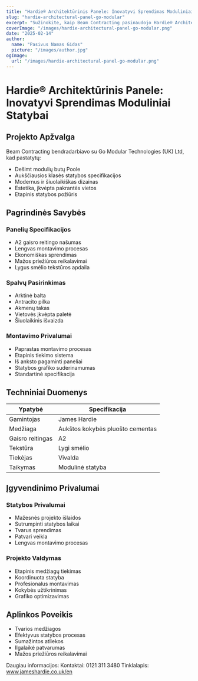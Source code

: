 ```yaml
---
title: "Hardie® Architektūrinis Panele: Inovatyvi Sprendimas Moduliniai Statybai"
slug: "hardie-architectural-panel-go-modular"
excerpt: "Sužinokite, kaip Beam Contracting pasinaudojo Hardie® Architektūriniu Panele savo inovatyviam modulių butų projektui Poole, teikdami gaisro saugos ir tvarumo privalumus."
coverImage: "/images/hardie-architectural-panel-go-modular.png"
date: "2025-02-14"
author:
  name: "Pasivus Namas Gidas"
  picture: "/images/author.jpg"
ogImage:
  url: "/images/hardie-architectural-panel-go-modular.png"
---
```


# Hardie® Architektūrinis Panele: Inovatyvi Sprendimas Moduliniai Statybai

## Projekto Apžvalga

Beam Contracting bendradarbiavo su Go Modular Technologies (UK) Ltd, kad pastatytų:

- Dešimt modulių butų Poole
- Aukščiausios klasės statybos specifikacijos
- Modernus ir šiuolaikiškas dizainas
- Estetika, įkvėpta pakrantės vietos
- Etapinis statybos požiūris

## Pagrindinės Savybės

### Panelių Specifikacijos
- A2 gaisro reitingo našumas
- Lengvas montavimo procesas
- Ekonomiškas sprendimas
- Mažos priežiūros reikalavimai
- Lygus smėlio tekstūros apdaila

### Spalvų Pasirinkimas
- Arktinė balta
- Antracito pilka
- Akmenų takas
- Vietovės įkvėpta paletė
- Šiuolaikinis išvaizda

### Montavimo Privalumai
- Paprastas montavimo procesas
- Etapinis tiekimo sistema
- Iš anksto pagaminti paneliai
- Statybos grafiko suderinamumas
- Standartinė specifikacija

## Techniniai Duomenys

| Ypatybė | Specifikacija |
|---------|--------------|
| Gamintojas | James Hardie |
| Medžiaga | Aukštos kokybės pluošto cementas |
| Gaisro reitingas | A2 |
| Tekstūra | Lygi smėlio |
| Tiekėjas | Vivalda |
| Taikymas | Modulinė statyba |

## Įgyvendinimo Privalumai

### Statybos Privalumai
- Mažesnės projekto išlaidos
- Sutrumpinti statybos laikai
- Tvarus sprendimas
- Patvari veikla
- Lengvas montavimo procesas

### Projekto Valdymas
- Etapinis medžiagų tiekimas
- Koordinuota statyba
- Profesionalus montavimas
- Kokybės užtikrinimas
- Grafiko optimizavimas

## Aplinkos Poveikis

- Tvarios medžiagos
- Efektyvus statybos procesas
- Sumažintos atliekos
- Ilgalaikė patvarumas
- Mažos priežiūros reikalavimai

Daugiau informacijos:
Kontaktai: 0121 311 3480
Tinklalapis: www.jameshardie.co.uk/en